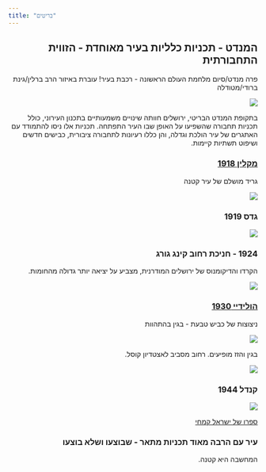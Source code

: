```yaml
---
title: "בריטים"
---
```


::: {dir="rtl"}
## המנדט - תכניות כלליות בעיר מאוחדת - הזווית התחבורתית

פרה מנדט/סיום מלחמת העולם הראשונה - רכבת בעיר! עוברת באיזור הרב ברלין/גינת ברודי/מטודלה

![](images/paste-55.png)

בתקופת המנדט הבריטי, ירושלים חוותה שינויים משמעותיים בתכנון העירוני, כולל תכניות תחבורה שהשפיעו על האופן שבו העיר התפתחה. תכניות אלו ניסו להתמודד עם האתגרים של עיר הולכת וגדלה, והן כללו רעיונות לתחבורה ציבורית, כבישים חדשים ושיפוט תשתיות קיימות.

### [מקלין 1918](https://he.wikipedia.org/wiki/%D7%AA%D7%95%D7%9B%D7%A0%D7%99%D7%AA_%D7%9E%D7%A7%D7%9C%D7%99%D7%9F)

גריד מושלם של עיר קטנה

![](images/paste-59.png)

### גדס 1919

![](images/paste-65.png)

### 1924 - חניכת רחוב קינג גורג

הקרדו והדיקומנוס של ירושלים המודרנית, מצביע על יציאה יותר גדולה מהחומות.

![](images/paste-63.png)

### [הולידיי 1930](https://x.com/DuduUziel/status/1980953005563277450/photo/2)

ניצוצות של כביש טבעת - בגין בהתהוות

![](images/paste-61.png)

בגין והזז מופיעים. רחוב מסביב לאצטדיון קוסל.

![](images/paste-62.png)

### קנדל 1944

![](images/paste-70.png)

[ספרו של ישראל קמחי](https://jerusaleminstitute.org.il/wp-content/uploads/2021/04/Pub_557_years_of_planning_2021_compressed.pdf)

### עיר עם הרבה מאוד תכניות מתאר - שבוצעו ושלא בוצעו

המחשבה היא קטנה.
:::